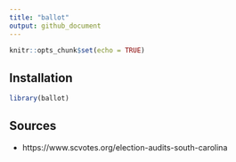 ```yaml
---
title: "ballot"
output: github_document
---
```


```r
knitr::opts_chunk$set(echo = TRUE)
```

## Installation

```r
library(ballot)
```



## Sources

* https://www.scvotes.org/election-audits-south-carolina
